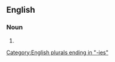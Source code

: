 ==English==

===Noun===
{{head|en|noun form}}

# {{plural of|en|filly}}

[[Category:English plurals ending in "-ies"]]